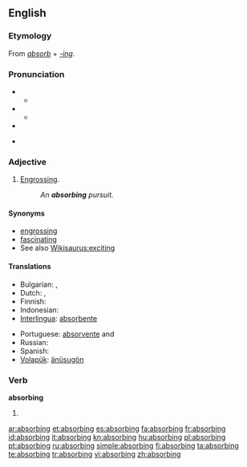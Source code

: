 ==English==

===Etymology===
From ''[[absorb]]'' + ''[[-ing]]''.

===Pronunciation===
* {{a|RP}}
** {{IPA|/əbˈzɔːbɪŋ/; /əbˈsɔːbɪŋ/}}
* {{a|US}}
** {{IPA|/æbˈzɔːrbɪŋ/; /æbˈsɔːrbɪŋ/}}
* {{audio|en-us-absorbing.ogg|Audio (US)}}

* {{rhymes|ɔː(r)bɪŋ}}

===Adjective===
{{en-adj}}

# [[engross|Engrossing]].
#: ''An '''absorbing''' pursuit.''

====Synonyms====
* [[engrossing]]
* [[fascinating]]
* See also [[Wikisaurus:exciting]]

====Translations====
{{trans-top|engrossing}}
* Bulgarian: {{t|bg|поглъщащ}},  {{t|bg|увлекателен}}
* Dutch: {{t+|nl|boeiend}}, {{t-|nl|grijpend}}
* Finnish: {{t-|fi|mukaansatempaava}}
* Indonesian: {{t+|id|penyerap|xs=Indonesian}}
* [[Interlingua]]: [[absorbente]]
{{trans-mid}}
* Portuguese: [[absorvente]] {{m}} and {{f}}
* Russian: {{t+|ru|увлекательный|m}}
* Spanish: {{t+|es|absorbente}}
* [[Volapük]]: [[änüsugön]]
{{trans-bottom}}

===Verb===
'''absorbing'''

# {{present participle of|[[absorb]]}}

[[ar:absorbing]]
[[et:absorbing]]
[[es:absorbing]]
[[fa:absorbing]]
[[fr:absorbing]]
[[id:absorbing]]
[[it:absorbing]]
[[kn:absorbing]]
[[hu:absorbing]]
[[pl:absorbing]]
[[pt:absorbing]]
[[ru:absorbing]]
[[simple:absorbing]]
[[fi:absorbing]]
[[ta:absorbing]]
[[te:absorbing]]
[[tr:absorbing]]
[[vi:absorbing]]
[[zh:absorbing]]
